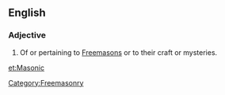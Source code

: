 {{also|masonic}}
==English==

===Adjective===
{{en-adj|-}}

# Of or pertaining to [[Freemason]]s or to their craft or mysteries.

{{anagrams:en/acimnos}}
[[Category:Freemasonry]]

[[et:Masonic]]